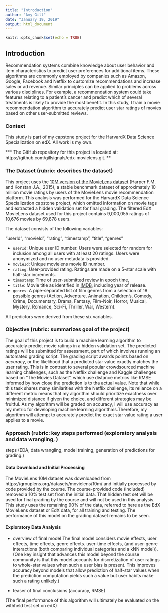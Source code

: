 ```yaml
---
title: "Introduction"
author: "Amy Gill"
date: "January 19, 2019"
output: html_document
---
```


```r
knitr::opts_chunk$set(echo = TRUE)
```

## Introduction

Recommendation systems combine knowledge about user behavior and item characteristics to predict user preferences for additional items. These algorithms are commonly employed by companies such as Amazon, Google, Facebook and Netflix to customize recommendations and increase sales or ad revenue. Similar principles can be applied to problems across various disciplines. For example, a recommendation system could take features relating to a patient's cancer and predict which of several treatments is likely to provide the most benefit. In this study, I train a movie recommendation algorithm to accurately predict user star ratings of movies based on other user-submitted reviews.

### Context

This study is part of my capstone project for the HarvardX Data Science Specialization on edX. All work is my own. 


*** The GitHub repository for this project is located at: https://github.com/gillsignals/edx-movielens.git.    **



### The Dataset (rubric: describes the dataset)

This project uses the [10M version of the MovieLens dataset](https://grouplens.org/datasets/movielens/10m/) (Harper F.M. and Konstan J.A., 2015), a stable benchmark dataset of approximately 10 million movie ratings by users of the MovieLens movie recommendation platform. This analysis was performed for the HarvardX Data Science Specialization capstone project, which omitted information on movie tags and extracted a hidden validation set for final grading. The filtered EdX MovieLens dataset used for this project contains 9,000,055 ratings of 10,676 movies by 69,878 users. 

The dataset consists of the following variables:

"userId", "movieId", "rating", "timestamp", "title", "genres"

* `userId`: Unique user ID number. Users were selected for random for inclusion among all users with at least 20 ratings. Users were anonymized and no user metadata is provided.
* `movieId`: Unique movielens movie ID number.
* `rating`: User-provided rating. Ratings are made on a 5-star scale with half-star increments.
* `timestamp`: Time of user-submitted review in epoch time, 
* `title`: Movie title as identified in [IMDB](http://www.imdb.com), including year of release.
* `genres`: A pipe-separated list of film genres from a selection of 18 possible genres (Action, Adventure, Animation, Children's, Comedy, Crime, Documentary, Drama, Fantasy, Film-Noir, Horror, Musical, Mystery, Romance, Sci-Fi, Thriller, War, Western).

All predictors were derived from these six variables.



### Objective (rubric: summarizes goal of the project)

The goal of this project is to build a machine learning algorithm to accurately predict movie ratings in a hidden validation set. The predicted ratings will be submitted for assessment, part of which involves running an automated grading script. The grading script awards points based on *accuracy*, or the likelihood that a predicted star value exactly matches the user rating. This is in contrast to several popular crowdsourced machine learning challenges, such as the Netflix challenge and Kaggle challenges based on "The Movies Dataset", which use distance metrics like RMSE informed by how close the prediction is to tha actual value.  Note that while this task shares many similarities with the Netflix challenge, its reliance on a different metric means that my algorithm should prioritize exactness over minimized distance if given the choice, and different strategies may be fruitful. As my algorithm will be graded on accuracy, I will use accuracy as my metric for developing machine learning algorithms.Therefore, my algorithm will attempt to accurately predict the exact star value rating a user applies to a movie.






### Approach (rubric: key steps performed (exploratory analysis and data wrangling, )

steps (EDA, data wrangling, model training, generation of predictions for grading.)






#### Data Download and Initial Processing 

The MovieLens 10M dataset was downloaded from https://grouplens.org/datasets/movielens/10m/ and initially processed by code provided by the course. The course-provided code (included) removed a 10% test set from the initial data. That hidden test set will be used for final grading by the course and will not be used in this analysis. This study uses the remaining 90% of the data, referred to here as the EdX MovieLens dataset or EdX data, for all training and testing. The performance of this model on the grading dataset remains to be seen.

#### Exploratory Data Analysis







- overview of final model
The final model considers movie effects, user effects, time effects, genre effects. user-time effects, (and user-genre interactions (both comparing individual categories and a kNN model)). (One key insight that advances this model beyond the course community is that this model accounts for discretization of user ratings to whole-star values when such a user bias is present. This improves accuracy beyond models that allow prediction of half-star values when the prediction computation yields such a value but user habits make such a rating unlikely.)

- teaser of final conclusions (accuracy, RMSE)

(The final performance of this algorithm will ultimately be evaluated on the withheld test set on edX)